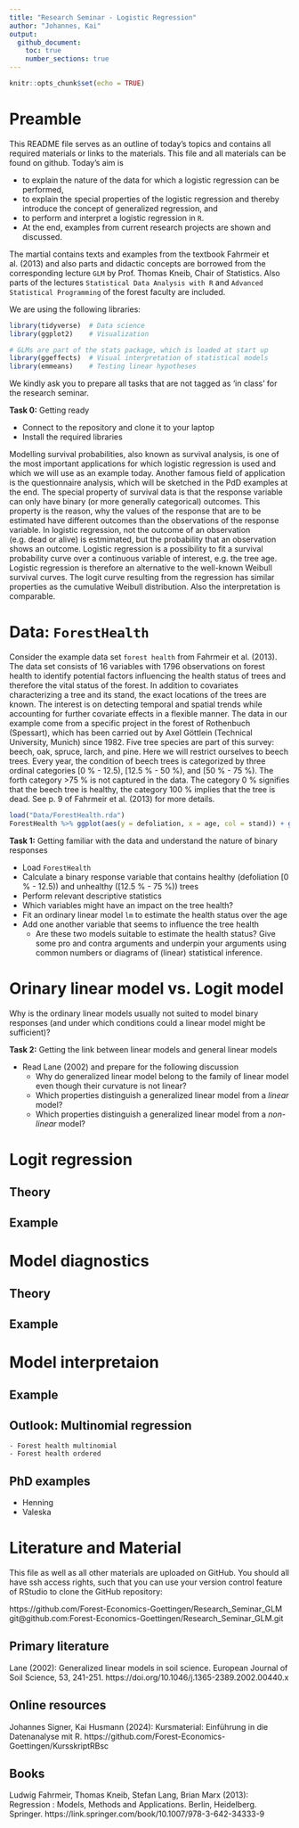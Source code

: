 ```yaml
---
title: "Research Seminar - Logistic Regression"
author: "Johannes, Kai"
output: 
  github_document:
    toc: true
    number_sections: true
---
```


```r
knitr::opts_chunk$set(echo = TRUE)
```

# Preamble

This README file serves as an outline of today's topics and contains all required materials or links to the materials. This file and all materials can be found on github. Today's aim is

  - to explain the nature of the data for which a logistic regression can be performed, 
  - to explain the special properties of the logistic regression and thereby introduce the concept of generalized regression, and
  - to perform and interpret a logistic regression in `R`.
  - At the end, examples from current research projects are shown and discussed.
  
The martial contains texts and examples from the textbook Fahrmeir et al. (2013) and also parts and didactic concepts are borrowed from the corresponding lecture `GLM` by Prof. Thomas Kneib, Chair of Statistics. Also parts of the lectures `Statistical Data Analysis with R` and `Advanced Statistical Programming` of the forest faculty are included.

We are using the following libraries:

```r
library(tidyverse)  # Data science
library(ggplot2)    # Visualization

# GLMs are part of the stats package, which is loaded at start up
library(ggeffects)  # Visual interpretation of statistical models
library(emmeans)    # Testing linear hypotheses
```

We kindly ask you to prepare all tasks that are not tagged as 'in class' for the research seminar.

__Task 0:__ Getting ready

- Connect to the repository and clone it to your laptop
- Install the required libraries

Modelling survival probabilities, also known as survival analysis, is one of the most important applications for which logistic regression is used and which we will use as an example today. Another famous field of application is the questionnaire analysis, which will be sketched in the PdD examples at the end. The special property of survival data is that the response variable can only have binary (or more generally categorical) outcomes. This property is the reason, why the values of the response that are to be estimated have different outcomes than the observations of the response variable. In logistic regression, not the outcome of an observation (e.g. dead or alive) is estmimated, but the probability that an observation shows an outcome. Logistic regression is a possibility to fit a survival probability curve over a continuous variable of interest, e.g. the tree age. Logistic regression is therefore an alternative to the well-known Weibull survival curves. The logit curve resulting from the regression has similar properties as the cumulative Weibull distribution. Also the interpretation is comparable.

# Data: `ForestHealth`

Consider the example data set `forest health` from Fahrmeir et al. (2013). The data set consists of 16 variables with 1796 observations on forest health to identify potential factors influencing the health status of trees and therefore the vital status of the forest. In addition to covariates characterizing a tree and its stand, the exact locations of the trees are known. The interest is on detecting temporal and spatial trends while accounting for further covariate effects in a flexible manner. The data in our example come from a specific project in the forest of Rothenbuch (Spessart), which has been carried out by Axel Göttlein (Technical University, Munich) since 1982. Five tree species are part of this survey: beech, oak, spruce,
larch, and pine. Here we will restrict ourselves to beech trees. Every year, the condition of beech trees is categorized by three ordinal categories \[0 \% - 12.5\), \[12.5 \% - 50 \%\), and \[50 \% - 75 \%\). The forth category >75 \% is not captured in the data. The category 0 % signifies that the beech tree is healthy, the category 100 % implies that the tree is dead. See p. 9 of Fahrmeir et al. (2013) for more details.

```r
load("Data/ForestHealth.rda")
ForestHealth %>% ggplot(aes(y = defoliation, x = age, col = stand)) + geom_point()
```

__Task 1:__ Getting familiar with the data and understand the nature of binary responses

- Load `ForestHealth`
- Calculate a binary response variable that contains healthy (defoliation \[0 \% - 12.5\)) and unhealthy (\[12.5 \% - 75 \%\)) trees
- Perform relevant descriptive statistics
- Which variables might have an impact on the tree health?
- Fit an ordinary linear model `lm` to estimate the health status over the age
- Add one another variable that seems to influence the tree health
  -   Are these two models suitable to estimate the health status? Give some pro and contra arguments and underpin your arguments using common numbers or diagrams of (linear) statistical inference.

# Orinary linear model vs. Logit model

Why is the ordinary linear models usually not suited to model binary responses (and under which conditions could a linear model might be sufficient)?

__Task 2:__ Getting the link between linear models and general linear models

- Read Lane (2002) and prepare for the following discussion
    - Why do generalized linear model belong to the family of linear model even though their curvature is not linear?
    - Which properties distinguish a generalized linear model from a *linear* model?
    - Which properties distinguish a generalized linear model from a *non-linear* model?
    
# Logit regression

## Theory

## Example


# Model diagnostics

## Theory

## Example

# Model interpretaion

## Example

## Outlook: Multinomial regression

    - Forest health multinomial
    - Forest health ordered
    
## PhD examples

- Henning
- Valeska

# Literature and Material

This file as well as all other materials are uploaded on GitHub. You should all have ssh access rights, such that you can use your version control feature of RStudio to clone the GitHub repository: 

https://github.com/Forest-Economics-Goettingen/Research_Seminar_GLM
git@github.com:Forest-Economics-Goettingen/Research_Seminar_GLM.git


## Primary literature

Lane (2002): Generalized linear models in soil science. European Journal of Soil Science, 53, 241-251. https://doi.org/10.1046/j.1365-2389.2002.00440.x

## Online resources

Johannes Signer, Kai Husmann (2024): Kursmaterial: Einführung in die Datenanalyse mit R. https://github.com/Forest-Economics-Goettingen/KursskriptRBsc

## Books

Ludwig Fahrmeir, Thomas Kneib, Stefan Lang, Brian Marx (2013): Regression : Models, Methods and Applications. Berlin, Heidelberg. Springer. https://link.springer.com/book/10.1007/978-3-642-34333-9